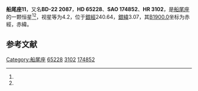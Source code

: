 {{Starbox begin
| name = 船尾座11
}}
{{Starbox observe
| epoch = [[J2000.0|J2000.0]]
| constell = [[船尾座|船尾座]]<ref name=SIMBAD>{{cite web
 | url=http://simbad.u-strasbg.fr/simbad/sim-id?Ident=HR+3102
 | title=Pulsating variable Star
 | publisher=Centre de Données astronomiques de Strasbourg
 | work=SIMBAD
 | accessdate=2012-07-13
 | archive-date=2019-09-14
 | archive-url=https://web.archive.org/web/20190914144328/http://simbad.u-strasbg.fr/simbad/sim-id?Ident=HR+3102
 }}</ref><ref name=DATA>{{cite web
 | url=http://vizier.u-strasbg.fr/viz-bin/VizieR-5?-out.add=.&-source=5050&-corr=PK=HR&-out.max=9999&HR=3102
 | title=VizieR Detailed Page
 | accessdate=2012-07-13
 | archive-date=2016-03-05
 | archive-url=https://web.archive.org/web/20160305060808/http://vizier.u-strasbg.fr/viz-bin/VizieR-5?-out.add=.&-source=5050&-corr=PK=HR&-out.max=9999&HR=3102
 }}</ref>
| 星官 = 
| ra = {{RA|7|56|51.5}}<ref name=SIMBAD /><ref name=DATA />
| dec = {{DEC|-22|52|48}}<ref name=SIMBAD /><ref name=DATA />
| appmag_v = 4.2<ref name=SIMBAD /><ref name=DATA />
}}
{{Starbox character
| class = F7II<ref name=SIMBAD /><ref name=DATA />
| b-v = 0.72<ref name=SIMBAD /><ref name=DATA />
| u-b = 0.42<ref name=SIMBAD /><ref name=DATA />
| r-i = 0.37<ref name=SIMBAD /><ref name=DATA />
| variable = 
}}
{{Starbox astrometry
| radial_v = 0.42
| prop_mo_ra = 14
| parallax = 0.023
| p_error = 
}}
{{Starbox catalog
| names =BD-22 2087，[[SAO星表|SAO]] 174852，[[HD星表|HD]] 65228，[[HR星表|HR]] 3102}}
{{Starbox reference |Simbad=HR+3102}}
{{Starbox end}}

'''船尾座11'''，又名'''BD-22 2087'''，'''HD 65228'''、'''SAO 174852'''、'''HR 3102'''，是[[船尾座|船尾座]]的一颗恒星<ref name=SIMBAD /><ref name=DATA />，视星等为4.2，位于[[銀道座標系|銀經]]240.64，[[銀道座標系|銀緯]]3.07，其[[B1900.0|B1900.0]]坐标为赤經{{RA|7|52|33.5}}，赤緯{{DEC|-22|3.07|47}}。

== 参考文献 ==
{{reflist}}

{{star-stub}}

{{船尾座恒星}}
{{星官|弧矢|9|32}}
[[Category:船尾座|Category:船尾座]]
[[Category:HD和HDE天體|65228]]
[[Category:HR天體|3102]]
[[Category:SAO天體|174852]]